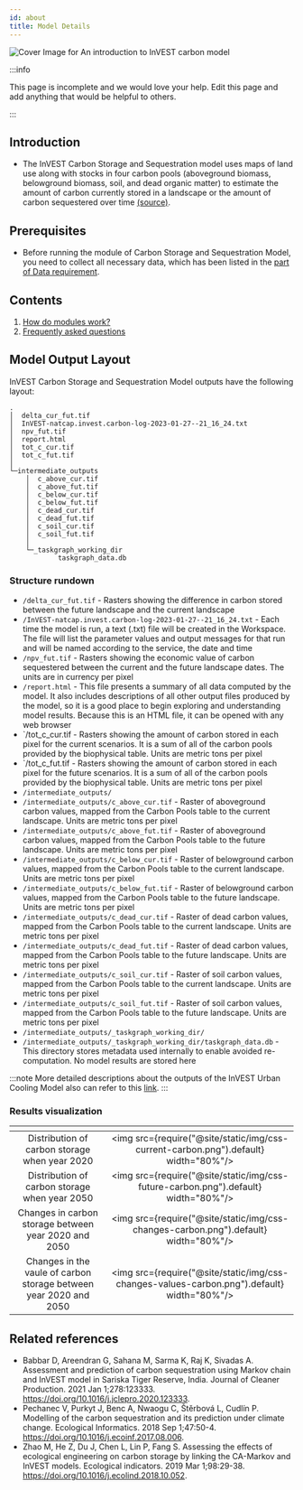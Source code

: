 ```yaml
---
id: about
title: Model Details
---
```


![Cover Image for `An introduction to InVEST carbon model`](../../static/img/banner-image-invest-carbon.png)

:::info

This page is incomplete and we would love your help. Edit this page and add anything that would be helpful to others.

:::

## Introduction
- The InVEST Carbon Storage and Sequestration model uses maps of land use along with stocks in four carbon pools (aboveground biomass, belowground biomass, soil, and dead organic matter) to estimate the amount of carbon currently stored in a landscape or the amount of carbon sequestered over time [(source)](https://invest-userguide.readthedocs.io/en/latest/carbonstorage.html).

## Prerequisites

- Before running the module of Carbon Storage and Sequestration Model, you need to collect all necessary data, which has been listed in the [part of Data requirement](https://xiaoganghe.github.io/InVEST-Cities-in-Nature/docs/Carbon-Storage-and-Sequestration/about).

## Contents

1. [How do modules work?](#how-do-modules-work)
2. [Frequently asked questions](#frequently-asked-questions)  

## Model Output Layout

InVEST Carbon Storage and Sequestration Model outputs have the following layout:

```
.
│  delta_cur_fut.tif
│  InVEST-natcap.invest.carbon-log-2023-01-27--21_16_24.txt
│  npv_fut.tif
│  report.html
│  tot_c_cur.tif
│  tot_c_fut.tif
│
└─intermediate_outputs
    │  c_above_cur.tif
    │  c_above_fut.tif
    │  c_below_cur.tif
    │  c_below_fut.tif
    │  c_dead_cur.tif
    │  c_dead_fut.tif
    │  c_soil_cur.tif
    │  c_soil_fut.tif
    │
    └─_taskgraph_working_dir
            taskgraph_data.db
```  

### Structure rundown

- `/delta_cur_fut.tif` - Rasters showing the difference in carbon stored between the future landscape and the current landscape   
- `/InVEST-natcap.invest.carbon-log-2023-01-27--21_16_24.txt` - Each time the model is run, a text (.txt) file will be created in the Workspace. The file will list the parameter values and output messages for that run and will be named according to the service, the date and time  
- `/npv_fut.tif` - Rasters showing the economic value of carbon sequestered between the current and the future landscape dates. The units are in currency per pixel  
- `/report.html` - This file presents a summary of all data computed by the model. It also includes descriptions of all other output files produced by the model, so it is a good place to begin exploring and understanding model results. Because this is an HTML file, it can be opened with any web browser 
- `/tot_c_cur.tif - Rasters showing the amount of carbon stored in each pixel for the current scenarios. It is a sum of all of the carbon pools provided by the biophysical table. Units are metric tons per pixel 
- `/tot_c_fut.tif - Rasters showing the amount of carbon stored in each pixel for the future scenarios. It is a sum of all of the carbon pools provided by the biophysical table. Units are metric tons per pixel  
- `/intermediate_outputs/`   
- `/intermediate_outputs/c_above_cur.tif` - Raster of aboveground carbon values, mapped from the Carbon Pools table to the current landscape. Units are metric tons per pixel  
- `/intermediate_outputs/c_above_fut.tif` - Raster of aboveground carbon values, mapped from the Carbon Pools table to the future landscape. Units are metric tons per pixel   
- `/intermediate_outputs/c_below_cur.tif` - Raster of belowground carbon values, mapped from the Carbon Pools table to the current landscape. Units are metric tons per pixel 
- `/intermediate_outputs/c_below_fut.tif` - Raster of belowground carbon values, mapped from the Carbon Pools table to the future landscape. Units are metric tons per pixel  
- `/intermediate_outputs/c_dead_cur.tif` - Raster of dead carbon values, mapped from the Carbon Pools table to the current landscape. Units are metric tons per pixel 
- `/intermediate_outputs/c_dead_fut.tif` - Raster of dead carbon values, mapped from the Carbon Pools table to the future landscape. Units are metric tons per pixel   
- `/intermediate_outputs/c_soil_cur.tif` - Raster of soil carbon values, mapped from the Carbon Pools table to the current landscape. Units are metric tons per pixel 
- `/intermediate_outputs/c_soil_fut.tif` - Raster of soil carbon values, mapped from the Carbon Pools table to the future landscape. Units are metric tons per pixel 
- `/intermediate_outputs/_taskgraph_working_dir/` 
- `/intermediate_outputs/_taskgraph_working_dir/taskgraph_data.db` - This directory stores metadata used internally to enable avoided re-computation. No model results are stored here  
 
:::note
More detailed descriptions about the outputs of the InVEST Urban Cooling Model also can refer to this [link](https://storage.googleapis.com/releases.naturalcapitalproject.org/invest-userguide/latest/carbonstorage.html#data-needs).
:::

### Results visualization

| <!-- -->                                                       | <!-- -->            |            
| :------------------------------------------------------------: | :-----------------: |
| Distribution of carbon storage when year 2020                  |<img src={require("@site/static/img/css-current-carbon.png").default} width="80%"/> |
| Distribution of carbon storage when year 2050                  |<img src={require("@site/static/img/css-future-carbon.png").default} width="80%"/> |
| Changes in carbon storage between year 2020 and 2050           |<img src={require("@site/static/img/css-changes-carbon.png").default} width="80%"/> |
| Changes in the vaule of carbon storage between year 2020 and 2050            |<img src={require("@site/static/img/css-changes-values-carbon.png").default} width="80%"/> |


## Related references
- Babbar D, Areendran G, Sahana M, Sarma K, Raj K, Sivadas A. Assessment and prediction of carbon sequestration using Markov chain and InVEST model in Sariska Tiger Reserve, India. Journal of Cleaner Production. 2021 Jan 1;278:123333. https://doi.org/10.1016/j.jclepro.2020.123333.    
- Pechanec V, Purkyt J, Benc A, Nwaogu C, Štěrbová L, Cudlín P. Modelling of the carbon sequestration and its prediction under climate change. Ecological Informatics. 2018 Sep 1;47:50-4. https://doi.org/10.1016/j.ecoinf.2017.08.006.  
- Zhao M, He Z, Du J, Chen L, Lin P, Fang S. Assessing the effects of ecological engineering on carbon storage by linking the CA-Markov and InVEST models. Ecological indicators. 2019 Mar 1;98:29-38. https://doi.org/10.1016/j.ecolind.2018.10.052.
